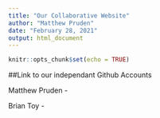 ```yaml
---
title: "Our Collaborative Website"
author: "Matthew Pruden"
date: "February 28, 2021"
output: html_document
---
```


```r
knitr::opts_chunk$set(echo = TRUE)
```


##Link to our independant Github Accounts

Matthew Pruden - 

Brian Toy - 



